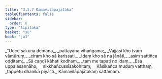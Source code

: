 ```yaml
---
title: "3.5.7 Kāmavilāpajātaka"
tableOfContents: false
sidebar:
  order: 8
type: "tipitaka"
basket: "su"
book: "ja1"
---
```



<DynamicBreadcrumb />

<Division number="139" book="ja1">

<Paragraph number="862" type="verses" book="ja1">
_“Ucce sakuṇa ḍemāna,_  
_pattayāna vihaṅgama;_  
_Vajjāsi kho tvaṃ vāmūruṃ,_  
_ciraṃ kho sā karissati._  

</Paragraph>

</Division>
<Division number="140" book="ja1">

<Paragraph number="863" type="verses" book="ja1">
_Idaṃ kho sā na jānāti,_  
_asiṃ sattiñca oḍḍitaṃ;_  
_Sā caṇḍī kāhati kodhaṃ,_  
_taṃ me tapati no idaṃ._  

</Paragraph>

</Division>
<Division number="141" book="ja1">

<Paragraph number="864" type="verses" book="ja1">
_Esa uppalasannāho,_  
_nikkhañcussīsakohitaṃ;_  
_Kāsikañca muduṃ vatthaṃ,_  
_tappetu dhanikā piyā”ti._  


</Paragraph>
</Division>

<Paragraph number="865" type="center" book="ja1">
Kāmavilāpajātakaṃ sattamaṃ.
</Paragraph>